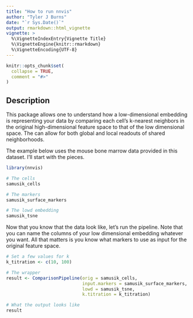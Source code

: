 ```yaml
---
title: "How to run nnvis"
author: "Tyler J Burns"
date: "`r Sys.Date()`"
output: rmarkdown::html_vignette
vignette: >
  %\VignetteIndexEntry{Vignette Title}
  %\VignetteEngine{knitr::rmarkdown}
  %\VignetteEncoding{UTF-8}
---
```


```r
knitr::opts_chunk$set(
  collapse = TRUE,
  comment = "#>"
)
```

## Description

This package allows one to understand how a low-dimensional embedding is
representing your data by comparing each cell's k-nearest neighbors in the
original high-dimensional feature space to that of the low dimensional space. 
The can allow for both global and local readouts of shared neighborhoods. 

The example below uses the mouse bone marrow data provided in this dataset. 
I'll start with the pieces. 

```r
library(nnvis)

# The cells
samusik_cells

# The markers
samusik_surface_markers

# The lowd embedding
samusik_tsne
```

Now that you know that the data look like, let's run the pipeline. Note that
you can name the columns of your low dimensional embedding whatever you want. 
All that matters is you know what markers to use as input for the original
feature space. 

```r
# Set a few values for k
k_titration <- c(10, 100)

# The wrapper
result <- ComparisonPipeline(orig = samusik_cells, 
                             input.markers = samusik_surface_markers, 
                             lowd = samusik_tsne,
                             k.titration = k_titration)

# What the output looks like
result
```
